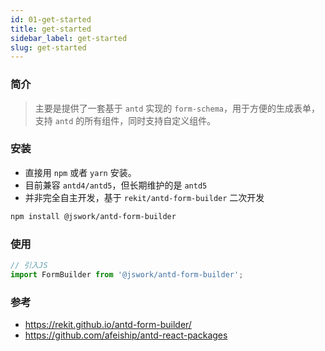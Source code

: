 ```yaml
---
id: 01-get-started
title: get-started
sidebar_label: get-started
slug: get-started
---
```


### 简介
> 主要是提供了一套基于 `antd` 实现的 `form-schema`，用于方便的生成表单，支持 `antd` 的所有组件，同时支持自定义组件。

### 安装
- 直接用 `npm` 或者 `yarn` 安装。
- 目前兼容 `antd4/antd5`，但长期维护的是 `antd5`
- 并非完全自主开发，基于 `rekit/antd-form-builder` 二次开发

```bash npm2yarn
npm install @jswork/antd-form-builder
```

### 使用
```js
// 引入JS
import FormBuilder from '@jswork/antd-form-builder';
```

### 参考
- https://rekit.github.io/antd-form-builder/
- https://github.com/afeiship/antd-react-packages